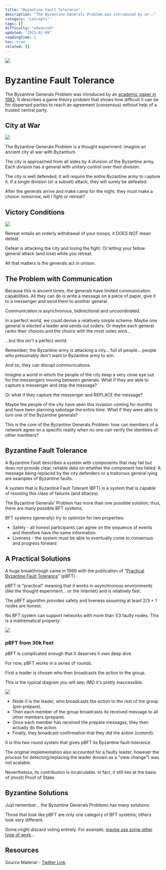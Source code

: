 ```yaml
---
title: "Byzantine Fault Tolerance"
description: "The Byzantine Generals Problem was introduced by an ."
category: "concepts"
tags: []
difficulty: "advanced"
updated: "2023-01-09"
readingTime: 5
toc: true
related: []
---
```


![](/images/bft-1.jpeg)

# Byzantine Fault Tolerance

The Byzantine Generals Problem was introduced by an [academic paper in 1982](https://www.microsoft.com/en-us/research/uploads/prod/2016/12/The-Byzantine-Generals-Problem.pdf). It describes a game theory problem that shows how difficult it can be for dispersed parties to reach an agreement (consensus) without help of a trusted central party. 

## City at War

![](/images/bft-2.jpeg)

The Byzantine Generals Problem is a thought experiment: imagine an ancient city at war with Byzantium. 

The city is approached from all sides by 4 division of the Byzantine army. Each division has a general with unitary control over their division.

The city is well defended; it will require the entire Byzantine army to capture it. If a single division (or a subset) attack, they will surely be defeated. 

After the generals arrive and make camp for the night, they must make a choice: tomorrow, will I fight or retreat?

## Victory Conditions

![](/images/bft-3.jpeg)

Retreat entails an orderly withdrawal of your troops; it DOES NOT mean defeat. 

Defeat is attacking the city and losing the fight. Or letting your fellow general attack (and lose) while you retreat. 

All that matters is the generals act in unison.

## The Problem with Communication

Because this is ancient times, the generals have limited communication capabilities. All they can do is write a message on a piece of paper, give it to a messenger and send them to another general. 

Communication is asynchronous, bidirectional and uncoordinated.

In a perfect world, we could devise a relatively simple scheme. Maybe one general is elected a leader and sends out orders. Or maybe each general ranks their choices and the choice with the most votes wins... 

...but this isn't a perfect world.

Remember, the Byzantine army is attacking a city... full of people... people who presumably don't want to Byzantine army to win. 

And so, they can disrupt communications.

Imagine a world in which the people of the city keep a very close eye out for the messengers moving between generals. What if they are able to capture a messenger and stop the message? 

Or what if they capture the messenger and REPLACE the message?

Maybe the people of the city have seen this invasion coming for months and have been planning sabotage the entire time. What if they were able to turn one of the Byzantine generals?

This is the core of the Byzantine Generals Problem: how can members of a network agree on a specific reality when no one can verify the identities of other members?

## Byzantine Fault Tolerance

A Byzantine Fault describes a system with components that may fail but does not provide clear, reliable data on whether the component has failed. A message being replaced by the city defenders or a traitorous general lying are examples of Byzantine faults.

A system that is Byzantine Fault Tolerant (BFT) is a system that is capable of resisting this class of failures (and attacks). 

The Byzantine Generals’ Problem has more than one possible solution; thus, there are many possible BFT systems.

BFT systems (generally) try to optimize for two properties: 

*   Safety - all honest participants can agree on the sequence of events and therefore have the same information 
*   Liveness - the system must be able to eventually come to consensus and progress forward

## A Practical Solutions

A huge breakthrough came in 1999 with the publication of "[Practical Byzantine Fault Tolerance](https://pmg.csail.mit.edu/papers/osdi99.pdf)" (pBFT). 

pBFT is "practical" meaning that it works in asynchronous environments (like the thought experiment... or the Internet) and is relatively fast. 

The pBFT algorithm provides safety and liveness assuming at least 2/3 + 1 nodes are honest. 

No BFT system can support networks with more than 1/3 faulty nodes. This is a mathematical property:

![](/images/bft-4.png)

### pBFT from 30k Feet

pBFT is complicated enough that it deserves it own deep dive.

For now, pBFT works in a series of rounds. 

First a leader is chosen who then broadcasts the action to the group.

This is the typical diagram you will see; IMO it's pretty inaccessible. 

![](/images/bft-5.jpeg)

*   Node 0 is the leader, who broadcasts the action to the rest of the group (pre-prepare). 
*   Then each member of the group broadcasts its received message to all other members (prepare).
*   Once each member has received the prepare messages, they then actually do the action. 
*   Finally, they broadcast confirmation that they did the action (commit). 

It is this two round system that gives pBFT its Byzantine fault-tolerance.

The original implementation also accounted for a faulty leader, however the process for detecting/replacing the leader (known as a "view change") was not scalable.

Nevertheless, its contribution is incalculable. In fact, it still lies at the basis of (most) Proof of Stake

## Byzantine Solutions

Just remember... the Byzantine Generals Problems has many solutions. 

Those that look like pBFT are only one category of BFT systems; others look very different. 

Some might discard voting entirely. For example, [maybe use some other type of work](https://bitcoin.org/bitcoin.pdf)... 

## Resources

Source Material - [Twitter Link](https://twitter.com/logarithmicrex/status/1576284739392090112)

